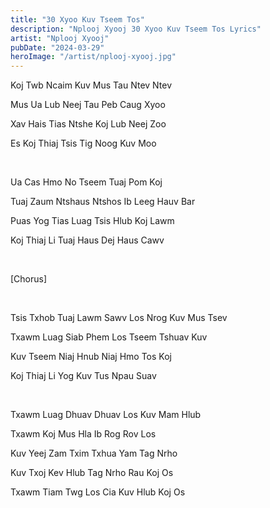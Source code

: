```yaml
---
title: "30 Xyoo Kuv Tseem Tos"
description: "Nplooj Xyooj 30 Xyoo Kuv Tseem Tos Lyrics"
artist: "Nplooj Xyooj"
pubDate: "2024-03-29"
heroImage: "/artist/nplooj-xyooj.jpg"
---
```


Koj Twb Ncaim Kuv Mus Tau Ntev Ntev

Mus Ua Lub Neej Tau Peb Caug Xyoo

Xav Hais Tias Ntshe Koj Lub Neej Zoo

Es Koj Thiaj Tsis Tig Noog Kuv Moo

<br />

Ua Cas Hmo No Tseem Tuaj Pom Koj

Tuaj Zaum Ntshaus Ntshos Ib Leeg Hauv Bar

Puas Yog Tias Luag Tsis Hlub Koj Lawm

Koj Thiaj Li Tuaj Haus Dej Haus Cawv

<br />

[Chorus]

<br />

Tsis Txhob Tuaj Lawm Sawv Los Nrog Kuv Mus Tsev

Txawm Luag Siab Phem Los Tseem Tshuav Kuv

Kuv Tseem Niaj Hnub Niaj Hmo Tos Koj

Koj Thiaj Li Yog Kuv Tus Npau Suav

<br />

Txawm Luag Dhuav Dhuav Los Kuv Mam Hlub

Txawm Koj Mus Hla Ib Rog Rov Los

Kuv Yeej Zam Txim Txhua Yam Tag Nrho

Kuv Txoj Kev Hlub Tag Nrho Rau Koj Os

Txawm Tiam Twg Los Cia Kuv Hlub Koj Os
